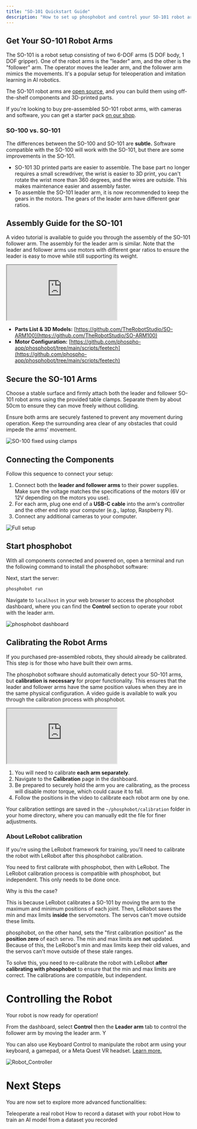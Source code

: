 ```yaml
---
title: "SO-101 Quickstart Guide"
description: "How to set up phosphobot and control your SO-101 robot arms"
---
```



## Get Your SO-101 Robot Arms

The SO-101 is a robot setup consisting of two 6-DOF arms (5 DOF body, 1 DOF gripper). One of the robot arms is the "leader" arm, and the other is the "follower" arm. The operator moves the leader arm, and the follower arm mimics the movements. It's a popular setup for teleoperation and imitation learning in AI robotics.

The SO-101 robot arms are [open source](https://github.com/TheRobotStudio/SO-ARM100), and you can build them using off-the-shelf components and 3D-printed parts.

If you're looking to buy pre-assembled SO-101 robot arms, with cameras and software, you can get a starter pack [on our shop](https://robots.phospho.ai).

### SO-100 vs. SO-101

The differences between the SO-100 and SO-101 are **subtle.** Software compatible with the SO-100 will work with the SO-101, but there are some improvements in the SO-101. 

- SO-101 3D printed parts are easier to assemble. The base part no longer requires a small screwdriver, the wrist is easier to 3D print, you can't rotate the wrist more than 360 degrees, and the wires are outside. This makes maintenance easier and assembly faster.
- To assemble the SO-101 leader arm, it is now recommended to keep the gears in the motors. The gears of the leader arm have different gear ratios. 

## Assembly Guide for the SO-101

A video tutorial is available to guide you through the assembly of the SO-101 follower arm. The assembly for the leader arm is similar. Note that the leader and follower arms use motors with different gear ratios to ensure the leader is easy to move while still supporting its weight.

<iframe
    className="w-full aspect-video"
    src="https://www.youtube.com/embed/CMrwoZxN73Y?si=8VGkaH9c-7Ilq4nc"
    title="SO-101 assembly" allow="accelerometer; autoplay; clipboard-write; encrypted-media; gyroscope; picture-in-picture; web-share"
    referrerPolicy="strict-origin-when-cross-origin"
    allowFullScreen>
</iframe>

- **Parts List & 3D Models:** [https://github.com/TheRobotStudio/SO-ARM100](https://github.com/TheRobotStudio/SO-ARM100)
- **Motor Configuration:** [https://github.com/phospho-app/phosphobot/tree/main/scripts/feetech](https://github.com/phospho-app/phosphobot/tree/main/scripts/feetech)

## Secure the SO-101 Arms

Choose a stable surface and firmly attach both the leader and follower SO-101 robot arms using the provided table clamps. Separate them by about 50cm to ensure they can move freely without colliding.

<Warning>Ensure both arms are securely fastened to prevent any movement during operation. Keep the surrounding area clear of any obstacles that could impede the arms' movement.</Warning>

![SO-100 fixed using clamps](/assets/so100clamps.jpg)

## Connecting the Components

Follow this sequence to connect your setup:

1.  Connect both the **leader and follower arms** to their power supplies. Make sure the voltage matches the specifications of the motors (6V or 12V depending on the motors you use).
2.  For each arm, plug one end of a **USB-C cable** into the arm's controller and the other end into your computer (e.g., laptop, Raspberry Pi).
3.  Connect any additional cameras to your computer.

![Full setup](/assets/pdk1_plugged.jpg)

## Start phosphobot

With all components connected and powered on, open a terminal and run the following command to install the phosphobot software:

<InstallCode/>

Next, start the server:

```bash
phosphobot run
```

Navigate to `localhost` in your web browser to access the phosphobot dashboard, where you can find the **Control** section to operate your robot with the leader arm.

![phosphobot dashboard](/assets/phosphobot-dashboard.png)

## Calibrating the Robot Arms

<Info>If you purchased pre-assembled robots, they should already be calibrated. This step is for those who have built their own arms.</Info>

The phosphobot software should automatically detect your SO-101 arms, but **calibration is necessary** for proper functionality. This ensures that the leader and follower arms have the same position values when they are in the same physical configuration. A video guide is available to walk you through the calibration process with phosphobot.

<iframe
    className="w-full aspect-video"
    src="https://www.youtube.com/embed/ifhExF0hTbs?si=rpgLiaEAqE4BvDg4"
    title="YouTube video player" allow="accelerometer; autoplay; clipboard-write; encrypted-media; gyroscope; picture-in-picture; web-share"
    referrerPolicy="strict-origin-when-cross-origin"
    allowFullScreen>
</iframe>

1.  You will need to calibrate **each arm separately**.
2.  Navigate to the **Calibration** page in the dashboard.
3.  Be prepared to securely hold the arm you are calibrating, as the process will disable motor torque, which could cause it to fall.
4.  Follow the positions in the video to calibrate each robot arm one by one.

Your calibration settings are saved in the `~/phosphobot/calibration` folder in your home directory, where you can manually edit the file for finer adjustments.

### About LeRobot calibration

If you're using the LeRobot framework for training, you'll need to calibrate the robot with LeRobot after this phosphobot calibration.

You need to first calibrate with phosphobot, then with LeRobot. The LeRobot calibration process is compatible with phosphobot, but independent. This only needs to be done once.

<Info icon="lightbulb">
Why is this the case? 

This is because LeRobot calibrates a SO-101 by moving the arm to the maximum and minimum positions of each joint. Then, LeRobot saves the min and max limits **inside** the servomotors. The servos can't move outside these limits. 

phosphobot, on the other hand, sets the "first calibration position" as the **position zero** of each servo. The min and max limits are **not** updated. Because of this, the LeRobot's min and max limits keep their old values, and the servos can't move outside of these stale ranges. 

To solve this, you need to re-calibrate the robot with LeRobot **after calibrating with phosphobot** to ensure that the min and max limits are correct. The calibrations are compatible, but independent. 
</Info>

# Controlling the Robot

Your robot is now ready for operation!

From the dashboard, select **Control** then the **Leader arm** tab to control the follower arm by moving the leader arm. Y

You can also use Keyboard Control to manipulate the robot arm using your keyboard, a gamepad, or a Meta Quest VR headset. [Learn more.](/basic-usage/teleop")

![Robot_Controller](/assets/controll_schema.png)

# Next Steps

You are now set to explore more advanced functionalities:

<CardGroup>
<Card
  title="Control your robot"
  icon="gamepad"
  iconType="regular"
  href="/basic-usage/teleop"
>
  Teleoperate a real robot
</Card>
<Card
  title="Record a dataset"
  icon="database"
  iconType="regular"
  href="/basic-usage/dataset-recording"
>
  How to record a dataset with your robot
</Card>
<Card
  title="Train an AI model"
  icon="brain"
  iconType="regular"
  href="/basic-usage/training"
>
  How to train an AI model from a dataset you recorded
</Card>
</CardGroup>